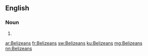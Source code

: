 ==English==

===Noun===
{{head|en|plural}}

# {{plural of|Belizean|lang=en}}

[[ar:Belizeans]]
[[fr:Belizeans]]
[[sw:Belizeans]]
[[ku:Belizeans]]
[[mg:Belizeans]]
[[nn:Belizeans]]